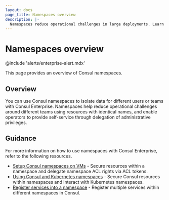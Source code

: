 ```yaml
---
layout: docs
page_title: Namespaces overview
description: |-
  Namespaces reduce operational challenges in large deployments. Learn how to define a namespace so that multiple users or teams can access and use the same datacenter without impacting each other.
---
```


# Namespaces overview

@include 'alerts/enterprise-alert.mdx'

This page provides an overview of Consul namespaces. 

## Overview

You can use Consul namespaces to isolate data for different users or teams with Consul Enterprise. Namespaces help reduce operational challenges around different teams using resources with identical names, and enable operators
to provide self-service through delegation of administrative privileges.

## Guidance

For more information on how to use namespaces with Consul Enterprise, refer to the following resources.

- [Setup Consul namespaces on VMs](/consul/docs/multi-tenant/namespace/vm?utm_source=docs) - Secure resources within a namespace and delegate namespace ACL rights via ACL tokens.
- [Using Consul and Kubernetes namespaces](/consul/docs/multi-tenant/namespace/k8s) - Secure Consul resources within namespaces and interact with Kubernetes namespaces.
- [Register services into a namespace](/consul/docs/register/service/namespace?utm_source=docs) - Register multiple services within different namespaces in Consul.